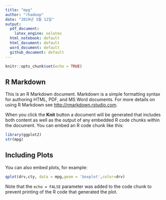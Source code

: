 ```yaml
---
title: "mpg"
author: "rhadoop"
date: "2019년 3월 12일"
output:
  pdf_document:
    latex_engine: xelatex
  html_notebook: default
  html_document: default
  word_document: default
  github_document: default
---
```


```r
knitr::opts_chunk$set(echo = TRUE)
```

## R Markdown

This is an R Markdown document. Markdown is a simple formatting syntax for authoring HTML, PDF, and MS Word documents. For more details on using R Markdown see <http://rmarkdown.rstudio.com>.

When you click the **Knit** button a document will be generated that includes both content as well as the output of any embedded R code chunks within the document. You can embed an R code chunk like this:

```r
library(ggplot2)
str(mpg)
```

## Including Plots

You can also embed plots, for example:

```r
qplot(drv,cty, data = mpg,geom = 'boxplot',color=drv)
```


Note that the `echo = FALSE` parameter was added to the code chunk to prevent printing of the R code that generated the plot.

